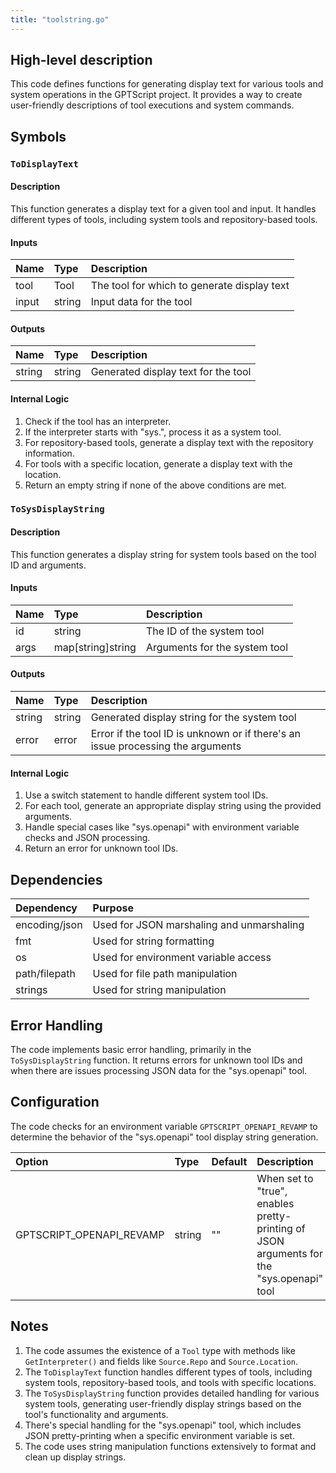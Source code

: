 ```yaml
---
title: "toolstring.go"
---
```


## High-level description
This code defines functions for generating display text for various tools and system operations in the GPTScript project. It provides a way to create user-friendly descriptions of tool executions and system commands.

## Symbols

### `ToDisplayText`
#### Description
This function generates a display text for a given tool and input. It handles different types of tools, including system tools and repository-based tools.

#### Inputs
| Name | Type | Description |
|:-----|:-----|:------------|
| tool | Tool | The tool for which to generate display text |
| input | string | Input data for the tool |

#### Outputs
| Name | Type | Description |
|:-----|:-----|:------------|
| string | string | Generated display text for the tool |

#### Internal Logic
1. Check if the tool has an interpreter.
2. If the interpreter starts with "sys.", process it as a system tool.
3. For repository-based tools, generate a display text with the repository information.
4. For tools with a specific location, generate a display text with the location.
5. Return an empty string if none of the above conditions are met.

### `ToSysDisplayString`
#### Description
This function generates a display string for system tools based on the tool ID and arguments.

#### Inputs
| Name | Type | Description |
|:-----|:-----|:------------|
| id | string | The ID of the system tool |
| args | map[string]string | Arguments for the system tool |

#### Outputs
| Name | Type | Description |
|:-----|:-----|:------------|
| string | string | Generated display string for the system tool |
| error | error | Error if the tool ID is unknown or if there's an issue processing the arguments |

#### Internal Logic
1. Use a switch statement to handle different system tool IDs.
2. For each tool, generate an appropriate display string using the provided arguments.
3. Handle special cases like "sys.openapi" with environment variable checks and JSON processing.
4. Return an error for unknown tool IDs.

## Dependencies
| Dependency | Purpose |
|:-----------|:--------|
| encoding/json | Used for JSON marshaling and unmarshaling |
| fmt | Used for string formatting |
| os | Used for environment variable access |
| path/filepath | Used for file path manipulation |
| strings | Used for string manipulation |

## Error Handling
The code implements basic error handling, primarily in the `ToSysDisplayString` function. It returns errors for unknown tool IDs and when there are issues processing JSON data for the "sys.openapi" tool.

## Configuration
The code checks for an environment variable `GPTSCRIPT_OPENAPI_REVAMP` to determine the behavior of the "sys.openapi" tool display string generation.

| Option | Type | Default | Description |
|:-------|:-----|:--------|:------------|
| GPTSCRIPT_OPENAPI_REVAMP | string | "" | When set to "true", enables pretty-printing of JSON arguments for the "sys.openapi" tool |

## Notes
1. The code assumes the existence of a `Tool` type with methods like `GetInterpreter()` and fields like `Source.Repo` and `Source.Location`.
2. The `ToDisplayText` function handles different types of tools, including system tools, repository-based tools, and tools with specific locations.
3. The `ToSysDisplayString` function provides detailed handling for various system tools, generating user-friendly display strings based on the tool's functionality and arguments.
4. There's special handling for the "sys.openapi" tool, which includes JSON pretty-printing when a specific environment variable is set.
5. The code uses string manipulation functions extensively to format and clean up display strings.